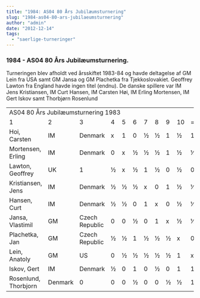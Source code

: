 ```yaml
---
title: "1984: AS04 80 Års Jubilæumsturnering"
slug: "1984-as04-80-ars-jubilaeumsturnering"
author: "admin"
date: "2012-12-14"
tags: 
  - "saerlige-turneringer"
---
```


### 1984 - AS04 80 Års Jubilæumsturnering.

Turneringen blev afholdt ved årsskiftet 1983-84 og havde deltagelse af GM Lein fra USA samt GM Jansa og GM Plachetka fra Tjekkoslovakiet. Geoffrey Lawton fra England havde ingen titel (endnu). De danske spillere var IM Jens Kristiansen, IM Curt Hansen, IM Carsten Høi, IM Erling Mortensen, IM Gert Iskov samt Thorbjørn Rosenlund

<table cellspacing="0">
<tbody>
<tr>
<td colspan="16">AS04 80 &Aring;rs Jubil&aelig;umsturnering 1983</td>
</tr>
<tr>
<td>1</td>
<td>2</td>
<td>3</td>
<td>4</td>
<td>5</td>
<td>6</td>
<td>7</td>
<td>8</td>
<td>9</td>
<td>10</td>
<td>=</td>
</tr>
<tr>
<td>Hoi, Carsten</td>
<td>IM</td>
<td>Denmark</td>
<td>x</td>
<td>1</td>
<td>0</td>
<td>&frac12;</td>
<td>&frac12;</td>
<td>1</td>
<td>&frac12;</td>
<td>1</td>
<td>&frac12;</td>
<td>1</td>
<td>6</td>
</tr>
<tr>
<td>Mortensen, Erling</td>
<td>IM</td>
<td>Denmark</td>
<td>0</td>
<td>x</td>
<td>&frac12;</td>
<td>&frac12;</td>
<td>&frac12;</td>
<td>1</td>
<td>&frac12;</td>
<td>&frac12;</td>
<td>1</td>
<td>1</td>
<td>5&frac12;</td>
</tr>
<tr>
<td>Lawton, Geoffrey</td>
<td>UK</td>
<td>1</td>
<td>&frac12;</td>
<td>x</td>
<td>&frac12;</td>
<td>1</td>
<td>&frac12;</td>
<td>0</td>
<td>&frac12;</td>
<td>0</td>
<td>1</td>
<td>5</td>
</tr>
<tr>
<td>Kristiansen, Jens</td>
<td>IM</td>
<td>Denmark</td>
<td>&frac12;</td>
<td>&frac12;</td>
<td>&frac12;</td>
<td>x</td>
<td>0</td>
<td>1</td>
<td>&frac12;</td>
<td>&frac12;</td>
<td>1</td>
<td>&frac12;</td>
<td>5</td>
</tr>
<tr>
<td>Hansen, Curt</td>
<td>IM</td>
<td>Denmark</td>
<td>&frac12;</td>
<td>&frac12;</td>
<td>0</td>
<td>1</td>
<td>x</td>
<td>0</td>
<td>&frac12;</td>
<td>&frac12;</td>
<td>&frac12;</td>
<td>1</td>
<td>4&frac12;</td>
</tr>
<tr>
<td>Jansa, Vlastimil</td>
<td>GM</td>
<td>Czech Republic</td>
<td>0</td>
<td>0</td>
<td>&frac12;</td>
<td>0</td>
<td>1</td>
<td>x</td>
<td>&frac12;</td>
<td>&frac12;</td>
<td>1</td>
<td>1</td>
<td>4&frac12;</td>
</tr>
<tr>
<td>Plachetka, Jan</td>
<td>GM</td>
<td>Czech Republic</td>
<td>&frac12;</td>
<td>&frac12;</td>
<td>1</td>
<td>&frac12;</td>
<td>&frac12;</td>
<td>&frac12;</td>
<td>x</td>
<td>0</td>
<td>0</td>
<td>&frac12;</td>
<td>4</td>
</tr>
<tr>
<td>Lein, Anatoly</td>
<td>GM</td>
<td>US</td>
<td>0</td>
<td>&frac12;</td>
<td>&frac12;</td>
<td>&frac12;</td>
<td>&frac12;</td>
<td>&frac12;</td>
<td>1</td>
<td>x</td>
<td>0</td>
<td>&frac12;</td>
<td>4</td>
</tr>
<tr>
<td>Iskov, Gert</td>
<td>IM</td>
<td>Denmark</td>
<td>&frac12;</td>
<td>0</td>
<td>1</td>
<td>0</td>
<td>&frac12;</td>
<td>0</td>
<td>1</td>
<td>1</td>
<td>x</td>
<td>0</td>
<td>4</td>
</tr>
<tr>
<td>Rosenlund, Thorbjorn</td>
<td>Denmark</td>
<td>0</td>
<td>0</td>
<td>0</td>
<td>&frac12;</td>
<td>0</td>
<td>0</td>
<td>&frac12;</td>
<td>&frac12;</td>
<td>1</td>
<td>x</td>
<td>2&frac12;</td>
</tr>
</tbody>
</table>